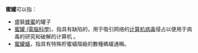 '''蜜罐'''可以指：
* 盛裝[[蜂蜜|蜂蜜]]的罐子
* [[蜜罐_(電腦科學)|蜜罐 (電腦科學)]]，指具有缺陷的，用于吸引网络的[[计算机病毒|计算机病毒]]侵占以便用于病毒的研究和破解的计算机 。
* [[蜜蟻|蜜罐蟻]]，指具有特殊貯蜜蟻階級的數種螞蟻通稱。
{{disambig|Cat=二字消歧义}}